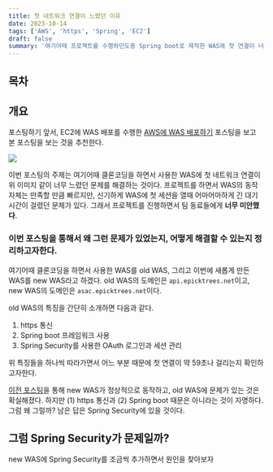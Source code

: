 ```yaml
---
title: 첫 네트워크 연결이 느렸던 이유
date: 2023-10-14
tags: ['AWS', 'https', 'Spring', 'EC2']
draft: false
summary: '여기어때 프로젝트를 수행하던도중 Spring boot로 제작한 WAS에 첫 연결이 너무 느린 이유를 찾아보았다.'
---
```


## 목차

<TOCInline toc={props.toc} exclude="목차" toHeading={2} />

## 개요

포스팅하기 앞서, EC2에 WAS 배포를 수행한 [AWS에 WAS 배포하기](/blog/aws/aws-was) 포스팅을 보고 본 포스팅을 보는 것을 추천한다.

<img src="/static/images/project/project-first-connet.png" width={500} />

이번 포스팅의 주제는 여기어때 클론코딩을 하면서 사용한 WAS에 첫 네트워크 연결이 위 이미지 같이 너무 느렸던 문제를 해결하는 것이다. 프로젝트를 하면서 WAS의 동작 자체는 만족할 만큼 빠르지만, 신기하게 WAS에 첫 세션을 열때 어마어마하게 긴 대기시간이 걸렸던 문제가 있다.
그래서 프로젝트를 진행하면서 팀 동료들에게 **너무 미안했다**.

### 이번 포스팅을 통해서 왜 그런 문제가 있었는지, 어떻게 해결할 수 있는지 정리하고자한다.

여기어때 클론코딩을 하면서 사용한 WAS를 old WAS, 그리고 이번에 새롭게 만든 WAS를 new WAS라고 하겠다. old WAS의 도메인은 `api.epicktrees.net`이고, new WAS의 도메인은 `asac.epicktrees.net`이다.

old WAS의 특징을 간단히 소개하면 다음과 같다.

1. https 통신
2. Spring boot 프레임워크 사용
3. Spring Security를 사용한 OAuth 로그인과 세션 관리

위 특징들을 하나씩 따라가면서 어느 부분 때문에 첫 연결이 약 59초나 걸리는지 확인하고자한다.

[이전 포스팅](/blog/aws/aws-was)을 통해 new WAS가 정상적으로 동작하고, old WAS에 문제가 있는 것은 확실해졌다. 하지만 (1) https 통신과 (2) Spring boot 때문은 아니라는 것이 자명하다.
그럼 왜 그럴까? 남은 답은 Spring Security에 있을 것이다.

## 그럼 Spring Security가 문제일까?

new WAS에 Spring Security를 조금씩 추가하면서 원인을 찾아보자
